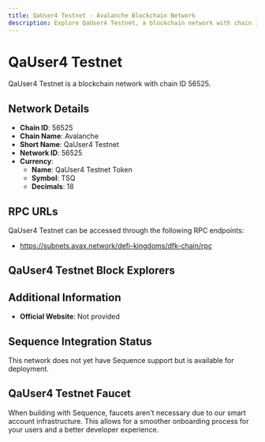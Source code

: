 ```yaml
--- 
title: QaUser4 Testnet - Avalanche Blockchain Network
description: Explore QaUser4 Testnet, a blockchain network with chain ID 56525. Learn about its native currency, QaUser4 Testnet Token, and how to interact with the network.
---
```


# QaUser4 Testnet

QaUser4 Testnet is a blockchain network with chain ID 56525.

## Network Details

- **Chain ID**: 56525
- **Chain Name**: Avalanche
- **Short Name**: QaUser4 Testnet
- **Network ID**: 56525
- **Currency**: 
  - **Name**: QaUser4 Testnet Token
  - **Symbol**: TSQ
  - **Decimals**: 18

## RPC URLs

QaUser4 Testnet can be accessed through the following RPC endpoints:

- https://subnets.avax.network/defi-kingdoms/dfk-chain/rpc

## QaUser4 Testnet Block Explorers



## Additional Information

- **Official Website**: Not provided

## Sequence Integration Status

This network does not yet have Sequence support but is available for deployment.

## QaUser4 Testnet Faucet

When building with Sequence, faucets aren't necessary due to our smart account infrastructure. This allows for a smoother onboarding process for your users and a better developer experience.
